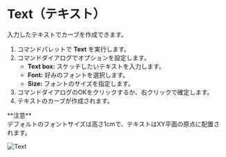 
# Text（テキスト）

<Reference shortcut="" command="Text" button="" />

入力したテキストでカーブを作成できます。

1. コマンドパレットで **Text** を実行します。
2. コマンドダイアログでオプションを設定します。
   - **Text box:** スケッチしたいテキストを入力します。
   - **Font:**  好みのフォントを選択します。
   - **Size:** フォントのサイズを指定します。
3. コマンドダイアログのOKをクリックするか、右クリックで確定します。
4. テキストのカーブが作成されます。

<Callout emoji="❗">
 **注意**<br /> 
 デフォルトのフォントサイズは高さ1cmで、テキストはXY平面の原点に配置されます。
 </Callout>

 ![Text](/img/text.gif)






















